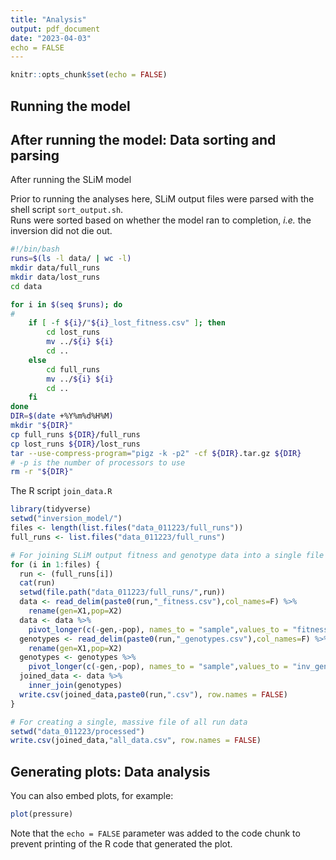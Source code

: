 ```yaml
---
title: "Analysis"
output: pdf_document
date: "2023-04-03"
echo = FALSE
---
```


```r
knitr::opts_chunk$set(echo = FALSE)
```

## Running the model

## After running the model: Data sorting and parsing

After running the SLiM model

Prior to running the analyses here, SLiM output files were parsed with the shell script `sort_output.sh`.\
Runs were sorted based on whether the model ran to completion, *i.e.* the inversion did not die out.

```bash
#!/bin/bash
runs=$(ls -l data/ | wc -l)
mkdir data/full_runs
mkdir data/lost_runs
cd data

for i in $(seq $runs); do
#
	if [ -f ${i}/"${i}_lost_fitness.csv" ]; then
		cd lost_runs
		mv ../${i} ${i}
		cd ..
	else
		cd full_runs
		mv ../${i} ${i}
		cd ..
	fi
done
DIR=$(date +%Y%m%d%H%M)
mkdir "${DIR}"
cp full_runs ${DIR}/full_runs
cp lost_runs ${DIR}/lost_runs
tar --use-compress-program="pigz -k -p2" -cf ${DIR}.tar.gz ${DIR}
# -p is the number of processors to use
rm -r "${DIR}"
```

The R script `join_data.R`  
```r
library(tidyverse)
setwd("inversion_model/")
files <- length(list.files("data_011223/full_runs"))
full_runs <- list.files("data_011223/full_runs")

# For joining SLiM output fitness and genotype data into a single file
for (i in 1:files) {
  run <- (full_runs[i])
  cat(run)
  setwd(file.path("data_011223/full_runs/",run))
  data <- read_delim(paste0(run,"_fitness.csv"),col_names=F) %>%
    rename(gen=X1,pop=X2)
  data <- data %>%
    pivot_longer(c(-gen,-pop), names_to = "sample",values_to = "fitness")
  genotypes <- read_delim(paste0(run,"_genotypes.csv"),col_names=F) %>%
    rename(gen=X1,pop=X2)
  genotypes <- genotypes %>%
    pivot_longer(c(-gen,-pop), names_to = "sample",values_to = "inv_genotype")
  joined_data <- data %>%
    inner_join(genotypes)
  write.csv(joined_data,paste0(run,".csv"), row.names = FALSE)
}

# For creating a single, massive file of all run data
setwd("data_011223/processed")
write.csv(joined_data,"all_data.csv", row.names = FALSE)
```

## Generating plots: Data analysis

You can also embed plots, for example:

```r
plot(pressure)
```

Note that the `echo = FALSE` parameter was added to the code chunk to prevent printing of the R code that generated the plot.
